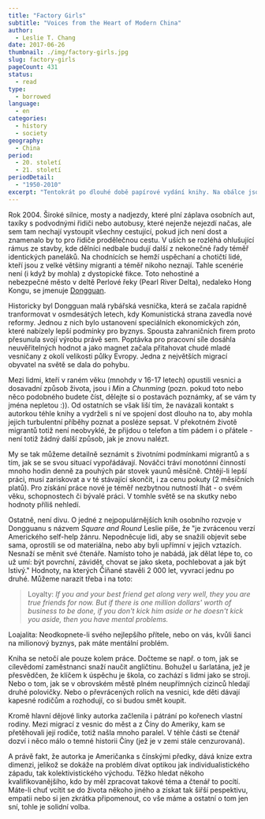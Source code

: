 ```yaml
---
title: "Factory Girls"
subtitle: "Voices from the Heart of Modern China"
author:
  - Leslie T. Chang
date: 2017-06-26
thumbnail: ./img/factory-girls.jpg
slug: factory-girls
pageCount: 431
status:
  - read
type:
  - borrowed
language:
  - en
categories:
  - history
  - society
geography:
  - China
period:
  - 20. století
  - 21. století
periodDetail:
  - "1950-2010"
excerpt: "Tentokrát po dlouhé době papírové vydání knihy. Na obálce jsou velkými písmeny vepsány dvě slova, která se běžně společně nevyskytují. Továrny a dívky působí téměř skoro jako oxymorón. Ne tak v Číně. Americkou žurnalistku čínského původu neodbytná touha přinutila vzít si dovolenou a pustit se do tvorby knihy o pozadí růstu čínské ekonomiky. O příbězích holek z vesnic, které se snaží přežít ve velkém městě."
---
```


Rok 2004. Široké silnice, mosty a nadjezdy, které plní záplava osobních aut, taxíky s podvodnými řidiči nebo autobusy, které nejenže nejezdí načas, ale sem tam nechají vystoupit všechny cestující, pokud jich není dost a znamenalo by to pro řidiče prodělečnou cestu. V uších se rozléhá ohlušující rámus ze stavby, kde dělníci nedbale budují další z nekonečné řady téměř identických paneláků. Na chodnících se hemží uspěchaní a chotičtí lidé, kteří jsou z velké většiny migranti a téměř nikoho neznají. Tahle scenérie není (i když by mohla) z dystopické fikce. Toto nehostiné a nebezpečné město v deltě Perlové řeky (Pearl River Delta), nedaleko Hong Kongu, se jmenuje <a href="http://media.gettyimages.com/photos/the-construction-of-a-road-near-changping-town-collapses-on-august-13-picture-id483793522" title="Dongguan" rel="noreferrer noopener" target="_blank">Dongguan</a>.

Historicky byl Dongguan malá rybářská vesnička, která se začala rapidně tranformovat v osmdesátých letech, kdy Komunistická strana zavedla nové reformy. Jednou z nich bylo ustanovení speciálních ekonomických zón, které nabízely lepší podmínky pro byznys. Spousta zahraničních firem proto přesunula svojí výrobu právě sem. Poptávka pro pracovní síle dosáhla neuvěřitelných hodnot a jako magnet začala přitahovat chudé mladé vesničany z okolí velikosti půlky Evropy. Jedna z největších migrací obyvatel na světě se dala do pohybu.

Mezi lidmi, kteří v raném věku (mnohdy v 16-17 letech) opustili vesnici a dosavadní způsob života, jsou i _Min_ a _Chunming_ (pozn. pokud toto nebo něco podobného budete číst, dělejte si o postavách poznámky, ať se vám ty jména nepletou :)). Od ostatních se však liší tím, že navázali kontakt s autorkou téhle knihy a vydrželi s ní ve spojení dost dlouho na to, aby mohla jejich turbulentní příběhy poznat a posléze sepsat. V překotném životě migrantů totiž není neobvyklé, že přijdou o telefon a tím pádem i o přátele - není totiž žádný další způsob, jak je znovu nalézt.

My se tak můžeme detailně seznámit s životními podmínkami migrantů a s tím, jak se se svou situací vypořádávají. Nováčci tráví monotónní činností mnoho hodin denně za pouhých pár stovek yaunů měsíčně. Chtějí-li lepší práci, musí zariskovat a v té stávající skončit, i za cenu pokuty (2 měsíčních platů). Pro získání práce nové je téměř nezbytnou nutností lhát - o svém věku, schopnostech či bývalé práci. V tomhle světě se na skutky nebo hodnoty příliš nehledí.

Ostatně, není divu. O jedné z nejpopulárnějších knih osobního rozvoje v Dongguanu s názvem _Square and Round_ Leslie píše, že "je zvrácenou verzí Amerického self-help žánru. Nepodněcuje lidi, aby se snažili objevit sebe sama, oprostili se od materiálna, nebo aby byli upřímní v jejich vztazích. Nesnaží se měnit své čtenáře. Namísto toho je nabádá, jak dělat lépe to, co už umí: být povrchní, závidět, chovat se jako sketa, pochlebovat a jak být lstivý." Hodnoty, na kterých Číňané stavěli 2 000 let, vyvrací jednu po druhé. Můžeme narazit třeba i na toto:

> Loyalty: _If you and your best friend get along very well, they you are true friends for now. But if there is one million dollars' worth of business to be done, if you don't kick him aside or he doesn't kick you aside, then you have mental problems._

Loajalita: Neodkopnete-li svého nejlepšího přítele, nebo on vás, kvůli šanci na milionový byznys, pak máte mentální problém.

Kniha se netočí ale pouze kolem práce. Dočteme se např. o tom, jak se cílevědomí zaměstnanci snaží naučit angličtinu. Bohužel u šarlatána, jež je přesvědčen, že klíčem k úspěchu je škola, co zachází s lidmi jako se stroji. Nebo o tom, jak se v obrovském městě plném neupřímných cizinců hledají druhé polovičky. Nebo o převrácených rolích na vesnici, kde děti dávají kapesné rodičům a rozhodují, co si budou smět koupit.

Kromě hlavní dějové linky autorka začlenila i pátrání po kořenech vlastní rodiny. Mezi migrací z vesnic do měst a z Číny do Ameriky, kam se přetěhovali její rodiče, totiž našla mnoho paralel. V téhle části se čtenář dozví i něco málo o temné historii Číny (jež je v zemi stále cenzurovaná).

A právě fakt, že autorka je Američanka s čínskými předky, dává knize extra dimenzi, jelikož se dokáže na problém dívat optikou jak individualistického západu, tak kolektivistického východu. Těžko hledat někoho kvalifikovanějšího, kdo by měl zpracovat takové téma a čtenář to pocítí. Máte-li chuť vcítit se do života někoho jiného a získat tak šiřší pespektivu, empatii nebo si jen zkrátka připomenout, co vše máme a ostatní o tom jen sní, tohle je solidní volba.
